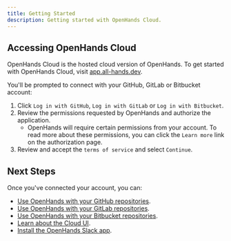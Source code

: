 ```yaml
---
title: Getting Started
description: Getting started with OpenHands Cloud.
---
```


## Accessing OpenHands Cloud

OpenHands Cloud is the hosted cloud version of OpenHands. To get started with OpenHands Cloud,
visit [app.all-hands.dev](https://app.all-hands.dev).

You'll be prompted to connect with your GitHub, GitLab or Bitbucket account:

1. Click `Log in with GitHub`, `Log in with GitLab` or `Log in with Bitbucket`.
2. Review the permissions requested by OpenHands and authorize the application.
   - OpenHands will require certain permissions from your account. To read more about these permissions,
     you can click the `Learn more` link on the authorization page.
3. Review and accept the `terms of service` and select `Continue`.

## Next Steps

Once you've connected your account, you can:

- [Use OpenHands with your GitHub repositories](/openhands/usage/cloud/github-installation).
- [Use OpenHands with your GitLab repositories](/openhands/usage/cloud/gitlab-installation).
- [Use OpenHands with your Bitbucket repositories](/openhands/usage/cloud/bitbucket-installation).
- [Learn about the Cloud UI](/openhands/usage/cloud/cloud-ui).
- [Install the OpenHands Slack app](/openhands/usage/cloud/slack-installation).
